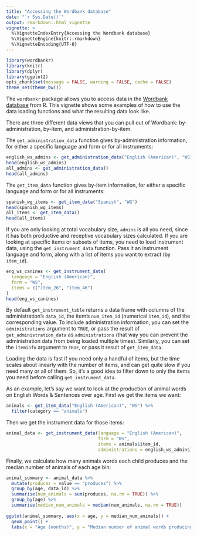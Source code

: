 ```yaml
---
title: "Accessing the Wordbank database"
date: "`r Sys.Date()`"
output: rmarkdown::html_vignette
vignette: >
  %\VignetteIndexEntry{Accessing the Wordbank database}
  %\VignetteEngine{knitr::rmarkdown}
  %\VignetteEncoding{UTF-8}
---
```


```r
library(wordbankr)
library(knitr)
library(dplyr)
library(ggplot2)
opts_chunk$set(message = FALSE, warning = FALSE, cache = FALSE)
theme_set(theme_bw())
```

The `wordbankr` package allows you to access data in the [Wordbank database](http://wordbank.stanford.edu/) from R. This vignette shows some examples of how to use the data loading functions and what the resulting data look like.


There are three different data views that you can pull out of Wordbank: by-administration, by-item, and administration-by-item.

The `get_administration_data` function gives by-administration information, for either a specific language and form or for all instruments:
```r
english_ws_admins <- get_administration_data("English (American)", "WS")
head(english_ws_admins)
all_admins <- get_administration_data()
head(all_admins)
```

The `get_item_data` function gives by-item information, for either a specific language and form or for all instruments:
```r
spanish_wg_items <- get_item_data("Spanish", "WG")
head(spanish_wg_items)
all_items <- get_item_data()
head(all_items)
```

If you are only looking at total vocabulary size, `admins` is all you need, since it has both productive and receptive vocabulary sizes calculated. If you are looking at specific items or subsets of items, you need to load instrument data, using the `get_instrument_data` function. Pass it an instrument language and form, along with a list of items you want to extract (by `item_id`).
```r
eng_ws_canines <- get_instrument_data(
  language = "English (American)",
  form = "WS",
  items = c("item_26", "item_46")
)
head(eng_ws_canines)
```

By default `get_instrument_table` returns a data frame with columns of the administration's `data_id`, the item's `num_item_id` (numerical `item_id`), and the corresponding value. To include administration information, you can set the `administrations` argument to `TRUE`, or pass the result of `get_administration_data` as `administrations` (that way you can prevent the administration data from being loaded multiple times). Similarly, you can set the `iteminfo` argument to `TRUE`, or pass it result of `get_item_data`.

Loading the data is fast if you need only a handful of items, but the time scales about linearly with the number of items, and can get quite slow if you need many or all of them. So, it's a good idea to filter down to only the items you need before calling `get_instrument_data`.

As an example, let's say we want to look at the production of animal words on English Words & Sentences over age. First we get the items we want:
```r
animals <- get_item_data("English (American)", "WS") %>%
  filter(category == "animals")
```

Then we get the instrument data for those items:
```r
animal_data <- get_instrument_data(language = "English (American)",
                                   form = "WS",
                                   items = animals$item_id,
                                   administrations = english_ws_admins)
```

Finally, we calculate how many animals words each child produces and the median number of animals of each age bin:
```r
animal_summary <- animal_data %>%
  mutate(produces = value == "produces") %>%
  group_by(age, data_id) %>%
  summarise(num_animals = sum(produces, na.rm = TRUE)) %>%
  group_by(age) %>%
  summarise(median_num_animals = median(num_animals, na.rm = TRUE))
  
ggplot(animal_summary, aes(x = age, y = median_num_animals)) +
  geom_point() +
  labs(x = "Age (months)", y = "Median number of animal words producing")
```
